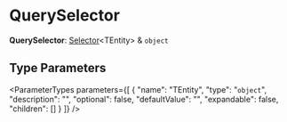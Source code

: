 
# QuerySelector

 **QuerySelector**: [Selector](types.CommonTypes.Selector.mdx)&#60;TEntity&#62; & `object`

## Type Parameters

<ParameterTypes parameters={[
  {
    "name": "TEntity",
    "type": "`object`",
    "description": "",
    "optional": false,
    "defaultValue": "",
    "expandable": false,
    "children": []
  }
]} />
